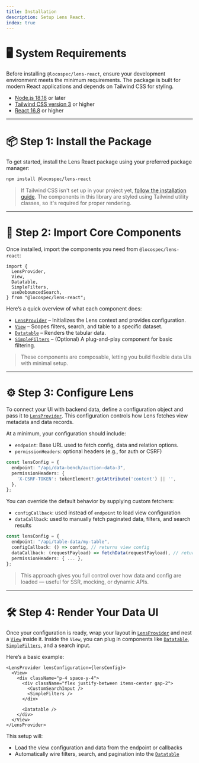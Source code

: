 ```yaml
---
title: Installation
description: Setup Lens React.
index: true
---
```


# 🖥 System Requirements

Before installing `@locospec/lens-react`, ensure your development environment meets the minimum requirements. The package is built for modern React applications and depends on Tailwind CSS for styling.

- [Node.js 18.18](https://nodejs.org/en/docs) or later
- [Tailwind CSS version 3](https://tailwindcss.com/docs/installation) or higher 
- [React 16.8](https://react.dev/) or higher

---

# 📦 Step 1: Install the Package

To get started, install the Lens React package using your preferred package manager:

```bash
npm install @locospec/lens-react
```

> If Tailwind CSS isn't set up in your project yet, [follow the installation guide](https://tailwindcss.com/docs/installation). The components in this library are styled using Tailwind utility classes, so it's required for proper rendering.

---

# 🧩 Step 2: Import Core Components

Once installed, import the components you need from `@locospec/lens-react`:

```tsx
import {
  LensProvider,
  View,
  Datatable,
  SimpleFilters,
  useDebouncedSearch,
} from "@locospec/lens-react";
```

Here’s a quick overview of what each component does:

- [`LensProvider`](/docs/lens/lensprovider) – Initializes the Lens context and provides configuration.  
- [`View`](/docs/lens/view) – Scopes filters, search, and table to a specific dataset.  
- [`Datatable`](/docs/lens/datatable) – Renders the tabular data.  
- [`SimpleFilters`](/docs/lens/simple-filters) – (Optional) A plug-and-play component for basic filtering.  

> These components are composable, letting you build flexible data UIs with minimal setup.

---

# ⚙️ Step 3: Configure Lens

To connect your UI with backend data, define a configuration object and pass it to [`LensProvider`](/docs/lens/lensprovider). This configuration controls how Lens fetches view metadata and data records.

At a minimum, your configuration should include:

- `endpoint`: Base URL used to fetch config, data and relation options.  
- `permissionHeaders`: optional headers (e.g., for auth or CSRF)

```ts
const lensConfig = {
  endpoint: "/api/data-bench/auction-data-3",
  permissionHeaders: {
    'X-CSRF-TOKEN': tokenElement?.getAttribute('content') || '',
  },
};
```

You can override the default behavior by supplying custom fetchers:

- `configCallback`: used instead of `endpoint` to load view configuration  
- `dataCallback`: used to manually fetch paginated data, filters, and search results

```ts
const lensConfig = {
  endpoint: "/api/table-data/my-table",
  configCallback: () => config, // returns view config
  dataCallback: (requestPayload) => fetchData(requestPayload), // returns paginated data
  permissionHeaders: { ... },
};
```

> This approach gives you full control over how data and config are loaded — useful for SSR, mocking, or dynamic APIs.

---

# 🛠 Step 4: Render Your Data UI

Once your configuration is ready, wrap your layout in [`LensProvider`](/docs/lens/lensprovider) and nest a [`View`](/docs/lens/view) inside it. Inside the `View`, you can plug in components like [`Datatable`](/docs/lens/datatable), [`SimpleFilters`](/docs/lens/simple-filters), and a search input.

Here’s a basic example:

```tsx
<LensProvider lensConfiguration={lensConfig}>
  <View>
    <div className="p-4 space-y-4">
      <div className="flex justify-between items-center gap-2">
        <CustomSearchInput />
        <SimpleFilters />
      </div>

      <Datatable />
    </div>
  </View>
</LensProvider>
```

This setup will:

- Load the view configuration and data from the endpoint or callbacks
- Automatically wire filters, search, and pagination into the [`Datatable`](/docs/lens/datatable)
